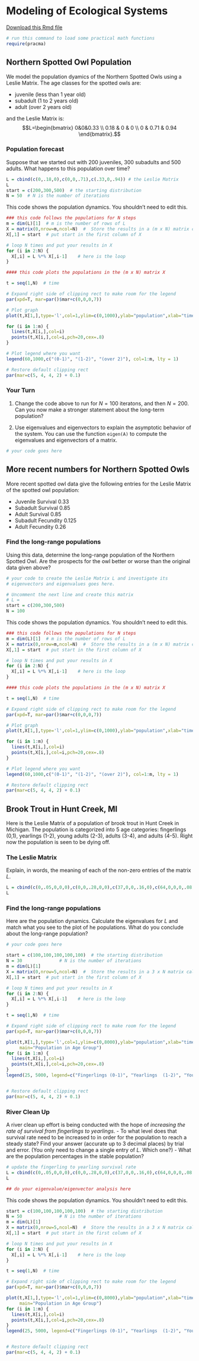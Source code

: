 
# Modeling of Ecological Systems

[Download this Rmd file](https://github.com/mathbeveridge/math236_f20/blob/main/09-ecological-models.Rmd)


```r
# run this command to load some practical math functions
require(pracma)
```

## Northern Spotted Owl Population

We model the population dyamics of the Northern Spotted Owls using a Leslie Matrix. The age classes for the spotted owls are:

- juvenile (less than 1 year old)
- subadult (1 to 2 years old)
- adult (over 2 years old)

and the Leslie Matrix is:
$$L=\begin{bmatrix} 0&0&0.33 \\ 0.18 & 0 & 0 \\ 0 & 0.71 & 0.94 \end{bmatrix}.$$



### Population forecast

Suppose that we started out with 200 juveniles, 300 subadults and 500 adults. What happens to this population over time?
 
```r
L = cbind(c(0,.18,0),c(0,0,.71),c(.33,0,.94)) # the Leslie Matrix
L
start = c(200,300,500)  # the starting distribution
N = 50  # N is the number of iterations


```

This code shows the population dynamics. You shouldn't need to edit this.
```r
### this code follows the populations for N steps
m = dim(L)[1]  # m is the number of rows of L
X = matrix(0,nrow=m,ncol=N)  #  Store the results in a (m x N) matrix called X
X[,1] = start  # put start in the first column of X

# loop N times and put your results in X
for (i in 2:N) {
  X[,i] = L %*% X[,i-1]    # here is the loop
}

#### this code plots the populations in the (m x N) matrix X

t = seq(1,N)  # time

# Expand right side of clipping rect to make room for the legend
par(xpd=T, mar=par()$mar+c(0,0,0,7))

# Plot graph 
plot(t,X[1,],type='l',col=1,ylim=c(0,1000),ylab="population",xlab="time (year)", main="Population in Age Group")

for (i in 1:m) {
  lines(t,X[i,],col=i)
  points(t,X[i,],col=i,pch=20,cex=.8)
}

# Plot legend where you want
legend(60,1000,c("(0-1)", "(1-2)", "(over 2)"), col=1:m, lty = 1)

# Restore default clipping rect
par(mar=c(5, 4, 4, 2) + 0.1)
```
 
### Your Turn

1. Change the code above to run for $N=100$ iteratons, and then $N=200$. Can you now make a stronger statement about the long-term population?

2.  Use eigenvalues and eigenvectors to explain the asymptotic behavior of the system. You can use the function `eigen(A)` to compute the eigenvalues and eigenvectors of a matrix.


```r
# your code goes here

```




## More recent numbers for Northern Spotted Owls

More recent spotted owl data give the following entries for the Leslie Matrix of the spotted owl population:

- Juvenile Survival 0.33
- Subadult Survival 0.85
- Adult Survival 0.85
- Subadult Fecundity 0.125
- Adult Fecundity 0.26


### Find the long-range populations

Using this data, determine the long-range population of the Northern Spotted Owl. Are the prospects for the owl better or worse than the original data given above? 

```r
# your code to create the Leslie Matrix L and investigate its
# eigenvectors and eigenvalues goes here.

# Uncomment the next line and create this matrix 
# L = 
start = c(200,300,500)
N = 100 


```


This code shows the population dynamics. You shouldn't need to edit this.

```r
### this code follows the populations for N steps
m = dim(L)[1]  # m is the number of rows of L
X = matrix(0,nrow=m,ncol=N)  #  Store the results in a (m x N) matrix called X
X[,1] = start  # put start in the first column of X

# loop N times and put your results in X
for (i in 2:N) {
  X[,i] = L %*% X[,i-1]    # here is the loop
}

#### this code plots the populations in the (m x N) matrix X

t = seq(1,N)  # time

# Expand right side of clipping rect to make room for the legend
par(xpd=T, mar=par()$mar+c(0,0,0,7))

# Plot graph 
plot(t,X[1,],type='l',col=1,ylim=c(0,1000),ylab="population",xlab="time (year)", main="Population in Age Group")

for (i in 1:m) {
  lines(t,X[i,],col=i)
  points(t,X[i,],col=i,pch=20,cex=.8)
}

# Plot legend where you want
legend(60,1000,c("(0-1)", "(1-2)", "(over 2)"), col=1:m, lty = 1)

# Restore default clipping rect
par(mar=c(5, 4, 4, 2) + 0.1)
```



## Brook Trout in Hunt Creek, MI

Here is the Leslie Matrix of a population of brook trout in Hunt Creek in Michigan. The population is categorized into 5 age categories: fingerlings (0,1), yearlings (1-2), young adults (2-3), adults (3-4), and adults (4-5). Right now the population is seen to be dying off. 

### The Leslie Matrix

Explain, in words, the meaning of each of the non-zero entries of the matrix $L$. 

```r
L = cbind(c(0,.05,0,0,0),c(0,0,.28,0,0),c(37,0,0,.16,0),c(64,0,0,0,.08),c(82,0,0,0,0.00))
L
```

### Find the long-range populations

Here are the population dynamics. Calculate the eigenvalues for $L$ and match what you see to the plot of he populations. What do you conclude about the long-range population?

```r
# your code goes here

```


 
  
```r
start = c(100,100,100,100,100)  # the starting distribution
N = 30              # N is the number of iterations
m = dim(L)[1]
X = matrix(0,nrow=5,ncol=N)  #  Store the results in a 3 x N matrix called X
X[,1] = start  # put start in the first column of X

# loop N times and put your results in X
for (i in 2:N) {
  X[,i] = L %*% X[,i-1]    # here is the loop
}

t = seq(1,N)  # time

# Expand right side of clipping rect to make room for the legend
par(xpd=T, mar=par()$mar+c(0,0,0,7))

plot(t,X[1,],type='l',col=1,ylim=c(0,8000),ylab="population",xlab="time (year)",
     main="Population in Age Group")
for (i in 1:m) {
  lines(t,X[i,],col=i)
  points(t,X[i,],col=i,pch=20,cex=.8)
}
legend(25, 5000, legend=c("Fingerlings (0-1)", "Yearlings  (1-2)", "Young Adults (2-3)","Adults (3-4)","Adults (4-5)"), col=1:m, lty=1)


# Restore default clipping rect
par(mar=c(5, 4, 4, 2) + 0.1)

```

### River Clean Up

A river clean up effort is being conducted with the hope of *increasing the rate of survival from fingerlings to yearlings*. 
- To what level does that survival rate need to be increased to in order for the population to reach a steady state? Find your answer (accurate up to 3 decimal places) by trial and error. (You only need to change a single entry of $L$. Which one?)
- What are the population percentages in the stable population?

```r

# update the fingerling to yearling survival rate
L = cbind(c(0,.05,0,0,0),c(0,0,.28,0,0),c(37,0,0,.16,0),c(64,0,0,0,.08),c(82,0,0,0,0.00))
L

## do your eigenvalue/eigenvector analysis here


```

This code shows the population dynamics. You shouldn't need to edit this. 


```r
start = c(100,100,100,100,100)  # the starting distribution
N = 50              # N is the number of iterations
m = dim(L)[1]
X = matrix(0,nrow=5,ncol=N)  #  Store the results in a 3 x N matrix called X
X[,1] = start  # put start in the first column of X

# loop N times and put your results in X
for (i in 2:N) {
  X[,i] = L %*% X[,i-1]    # here is the loop
}

t = seq(1,N)  # time

# Expand right side of clipping rect to make room for the legend
par(xpd=T, mar=par()$mar+c(0,0,0,7))

plot(t,X[1,],type='l',col=1,ylim=c(0,8000),ylab="population",xlab="time (year)",
     main="Population in Age Group")
for (i in 1:m) {
  lines(t,X[i,],col=i)
  points(t,X[i,],col=i,pch=20,cex=.8)
}
legend(25, 5000, legend=c("Fingerlings (0-1)", "Yearlings  (1-2)", "Young Adults (2-3)","Adults (3-4)","Adults (4-5)"), col=1:m, lty=1)


# Restore default clipping rect
par(mar=c(5, 4, 4, 2) + 0.1)

```

